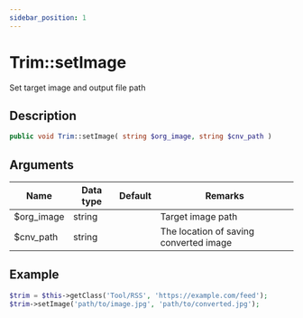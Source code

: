 ```yaml
---
sidebar_position: 1
---
```


# Trim::setImage

Set target image and output file path

## Description

```php
public void Trim::setImage( string $org_image, string $cnv_path )
```

## Arguments

| Name       | Data type | Default | Remarks                                |
| ---------- | --------- | ------- | -------------------------------------- |
| $org_image | string    |         | Target image path                      |
| $cnv_path  | string    |         | The location of saving converted image |

## Example

```php title="Controller"
$trim = $this->getClass('Tool/RSS', 'https://example.com/feed');
$trim->setImage('path/to/image.jpg', 'path/to/converted.jpg');
```
